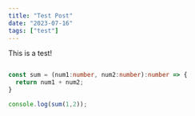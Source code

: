 ```yaml
--- 
title: "Test Post"
date: "2023-07-16"
tags: ["test"]
---
```


This is a test!

```ts

const sum = (num1:number, num2:number):number => {
  return num1 + num2;
}

console.log(sum(1,2));

```

